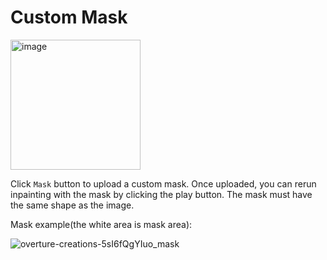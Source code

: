 # Custom Mask

<img
  width="208"
  alt="image"
  src="https://user-images.githubusercontent.com/3998421/202080438-dbd441e3-c1d3-4811-a9a3-81d4d34fbefe.png"
/>

Click `Mask` button to upload a custom mask.
Once uploaded, you can rerun inpainting with the mask by clicking the play button.
The mask must have the same shape as the image.

Mask example(the white area is mask area):

![overture-creations-5sI6fQgYIuo_mask](https://user-images.githubusercontent.com/3998421/202105351-9fcc4bf8-129d-461a-8524-92e4caad431f.png)
